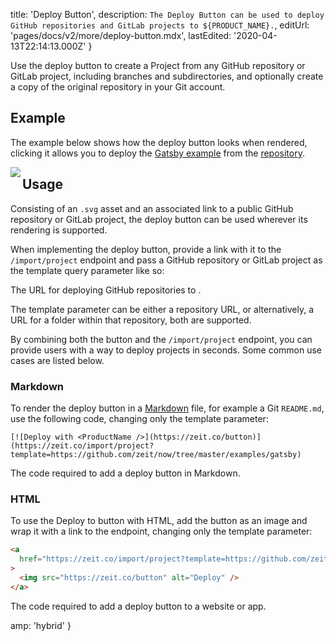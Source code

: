 
  title: 'Deploy Button',
  description: `The Deploy Button can be used to deploy GitHub repositories and GitLab projects to ${PRODUCT_NAME}.`,
  editUrl: 'pages/docs/v2/more/deploy-button.mdx',
  lastEdited: '2020-04-13T22:14:13.000Z'
}

Use the deploy button to create a <OrgName /> Project from any GitHub repository or GitLab project, including branches and subdirectories, and optionally create a copy of the original repository in your Git account.

## Example

The example below shows how the deploy button looks when rendered, clicking it allows you to deploy the [Gatsby example](https://github.com/zeit/now/tree/master/examples/gatsby) from the [<ProductName /> repository](https://github.com/zeit/now/tree/master/examples).

<Link href="https://zeit.co/import/project?template=https://github.com/zeit/now/tree/master/examples/gatsby">
  <Image src="https://zeit.co/button" width={104} height={36} align="left" />
</Link>

## Usage

Consisting of an `.svg` asset and an associated link to a public GitHub repository or GitLab project, the deploy button can be used wherever its rendering is supported.

When implementing the deploy button, provide a link with it to the `/import/project` endpoint and pass a GitHub repository or GitLab project as the template query parameter like so:

<Snippet dark text="https://zeit.co/import/project?template=https://github.com/zeit/now/tree/master/examples/gatsby" />
<Caption>The URL for deploying GitHub repositories to <ProductName />.</Caption>

The template parameter can be either a repository URL, or alternatively, a URL for a folder within that repository, both are supported.

By combining both the button and the `/import/project` endpoint, you can provide users with a way to deploy projects in seconds. Some common use cases are listed below.

### Markdown

To render the deploy button in a [Markdown](https://en.wikipedia.org/wiki/Markdown) file, for example a Git `README.md`, use the following code, changing only the template parameter:

```
[![Deploy with <ProductName />](https://zeit.co/button)](https://zeit.co/import/project?template=https://github.com/zeit/now/tree/master/examples/gatsby)
```

<Caption>The code required to add a deploy button in Markdown.</Caption>

### HTML

To use the Deploy to <ProductShortName /> button with HTML, add the button as an image and wrap it with a link to the endpoint, changing only the template parameter:

```html
<a
  href="https://zeit.co/import/project?template=https://github.com/zeit/now/tree/master/examples/gatsby"
>
  <img src="https://zeit.co/button" alt="Deploy" />
</a>
```

<Caption>The code required to add a deploy button to a website or app.</Caption>


  amp: 'hybrid'
}
